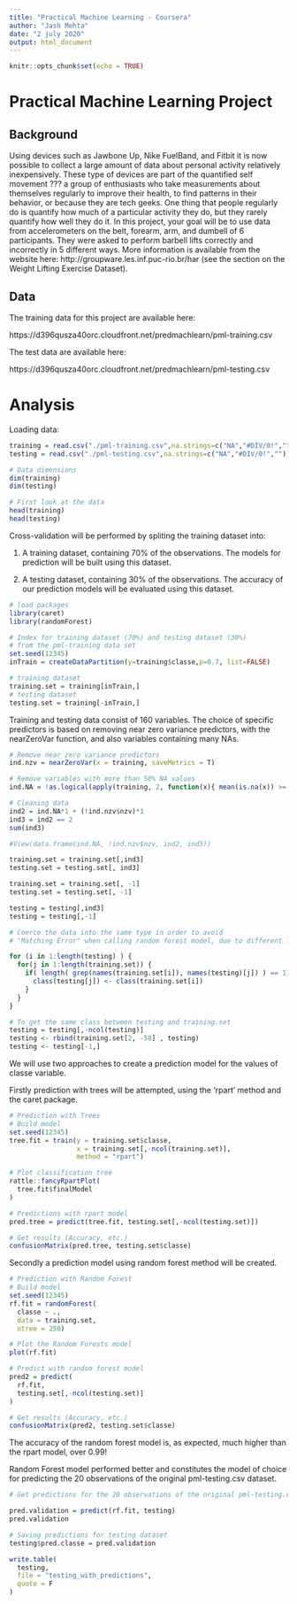 ```yaml
---
title: "Practical Machine Learning - Coursera"
author: "Jash Mehta"
date: "2 july 2020"
output: html_document
---
```


```r
knitr::opts_chunk$set(echo = TRUE)
```

# Practical Machine Learning Project

## Background

Using devices such as Jawbone Up, Nike FuelBand, and Fitbit it is now possible to collect a large amount of data about personal activity relatively inexpensively. These type of devices are part of the quantified self movement ??? a group of enthusiasts who take measurements about themselves regularly to improve their health, to find patterns in their behavior, or because they are tech geeks. One thing that people regularly do is quantify how much of a particular activity they do, but they rarely quantify how well they do it. In this project, your goal will be to use data from accelerometers on the belt, forearm, arm, and dumbell of 6 participants. They were asked to perform barbell lifts correctly and incorrectly in 5 different ways. More information is available from the website here: http://groupware.les.inf.puc-rio.br/har (see the section on the Weight Lifting Exercise Dataset).

## Data

The training data for this project are available here:

https://d396qusza40orc.cloudfront.net/predmachlearn/pml-training.csv

The test data are available here:

https://d396qusza40orc.cloudfront.net/predmachlearn/pml-testing.csv

# Analysis

Loading data:

```r

training = read.csv("./pml-training.csv",na.strings=c("NA","#DIV/0!",""))
testing = read.csv("./pml-testing.csv",na.strings=c("NA","#DIV/0!",""))

# Data dimensions
dim(training)
dim(testing)
```

```r
# First look at the data
head(training)
head(testing)

```

Cross-validation will be performed by spliting the training dataset into:

1) A training dataset, containing 70% of the observations. The models for prediction will be built using this dataset.

2) A testing dataset, containing 30% of the observations. The accuracy of our prediction models will be evaluated using this dataset.

```r
# load packages
library(caret)
library(randomForest)

# Index for training dataset (70%) and testing dataset (30%) 
# from the pml-training data set
set.seed(12345)
inTrain = createDataPartition(y=training$classe,p=0.7, list=FALSE)

# training dataset
training.set = training[inTrain,]
# testing dataset
testing.set = training[-inTrain,]

```

Training and testing data consist of 160 variables. The choice of specific predictors is based on removing near zero variance predictors, with the nearZeroVar function, and also variables containing many NAs.

```r

# Remove near zero variance predictors
ind.nzv = nearZeroVar(x = training, saveMetrics = T)

# Remove variables with more than 50% NA values
ind.NA = !as.logical(apply(training, 2, function(x){ mean(is.na(x)) >= 0.5}))

# Cleaning data
ind2 = ind.NA*1 + (!ind.nzv$nzv)*1
ind3 = ind2 == 2
sum(ind3)

#View(data.frame(ind.NA, !ind.nzv$nzv, ind2, ind3))

training.set = training.set[,ind3]
testing.set = testing.set[, ind3]

training.set = training.set[, -1]
testing.set = testing.set[, -1]

testing = testing[,ind3]
testing = testing[,-1]

# Coerce the data into the same type in order to avoid
# "Matching Error" when calling random forest model, due to different levels in variables

for (i in 1:length(testing) ) {
  for(j in 1:length(training.set)) {
    if( length( grep(names(training.set[i]), names(testing)[j]) ) == 1)  {
      class(testing[j]) <- class(training.set[i])
    }      
  }      
}

# To get the same class between testing and training.set
testing = testing[,-ncol(testing)]
testing <- rbind(training.set[2, -58] , testing)
testing <- testing[-1,]

```

We will use two approaches to create a prediction model for the values of classe variable. 

Firstly prediction with trees will be attempted, using the 'rpart' method and the caret package.

```r

# Prediction with Trees
# Build model
set.seed(12345)
tree.fit = train(y = training.set$classe,
                 x = training.set[,-ncol(training.set)],
                 method = "rpart")

# Plot classification tree
rattle::fancyRpartPlot(
  tree.fit$finalModel
)

# Predictions with rpart model
pred.tree = predict(tree.fit, testing.set[,-ncol(testing.set)])

# Get results (Accuracy, etc.)
confusionMatrix(pred.tree, testing.set$classe)


```

Secondly a prediction model using random forest method will be created.

```r

# Prediction with Random Forest
# Build model
set.seed(12345)
rf.fit = randomForest(
  classe ~ .,
  data = training.set,
  ntree = 250)

# Plot the Random Forests model
plot(rf.fit)

# Predict with random forest model
pred2 = predict(
  rf.fit,
  testing.set[,-ncol(testing.set)]
)

# Get results (Accuracy, etc.)
confusionMatrix(pred2, testing.set$classe)

```

The accuracy of the random forest model is, as expected, much higher than the rpart model, over 0.99!

Random Forest model performed better and constitutes the model of choice for predicting the 20 observations of the original pml-testing.csv dataset.

```r

# Get predictions for the 20 observations of the original pml-testing.csv

pred.validation = predict(rf.fit, testing)
pred.validation
```

```r
# Saving predictions for testing dataset
testing$pred.classe = pred.validation

write.table(
  testing,
  file = "testing_with_predictions",
  quote = F
)

```








